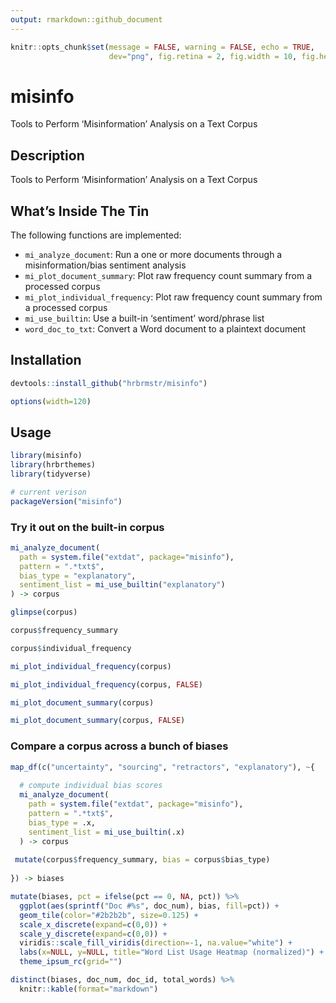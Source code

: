 ```yaml
---
output: rmarkdown::github_document
---
```

```r
knitr::opts_chunk$set(message = FALSE, warning = FALSE, echo = TRUE,
                      dev="png", fig.retina = 2, fig.width = 10, fig.height = 6)
```
# misinfo

Tools to Perform 'Misinformation' Analysis on a Text Corpus

## Description

Tools to Perform 'Misinformation' Analysis on a Text Corpus

## What's Inside The Tin

The following functions are implemented:

- `mi_analyze_document`:	Run a one or more documents through a misinformation/bias sentiment analysis
- `mi_plot_document_summary`:	Plot raw frequency count summary from a processed corpus
- `mi_plot_individual_frequency`:	Plot raw frequency count summary from a processed corpus
- `mi_use_builtin`:	Use a built-in 'sentiment' word/phrase list
- `word_doc_to_txt`:	Convert a Word document to a plaintext document

## Installation

```r
devtools::install_github("hrbrmstr/misinfo")
```

```r
options(width=120)
```

## Usage

```r
library(misinfo)
library(hrbrthemes)
library(tidyverse)

# current verison
packageVersion("misinfo")

```

### Try it out on the built-in corpus

```r
mi_analyze_document(
  path = system.file("extdat", package="misinfo"),
  pattern = ".*txt$",
  bias_type = "explanatory",
  sentiment_list = mi_use_builtin("explanatory")
) -> corpus
```

```r
glimpse(corpus)
```

```r
corpus$frequency_summary
```

```r
corpus$individual_frequency
```

```r
mi_plot_individual_frequency(corpus)
```

```r
mi_plot_individual_frequency(corpus, FALSE)
```

```r
mi_plot_document_summary(corpus)
```

```r
mi_plot_document_summary(corpus, FALSE)
```

### Compare a corpus across a bunch of biases

```r

map_df(c("uncertainty", "sourcing", "retractors", "explanatory"), ~{
  
  # compute individual bias scores
  mi_analyze_document(
    path = system.file("extdat", package="misinfo"),
    pattern = ".*txt$",
    bias_type = .x,
    sentiment_list = mi_use_builtin(.x)
  ) -> corpus
  
 mutate(corpus$frequency_summary, bias = corpus$bias_type)
  
}) -> biases

mutate(biases, pct = ifelse(pct == 0, NA, pct)) %>% 
  ggplot(aes(sprintf("Doc #%s", doc_num), bias, fill=pct)) +
  geom_tile(color="#2b2b2b", size=0.125) +
  scale_x_discrete(expand=c(0,0)) +
  scale_y_discrete(expand=c(0,0)) +
  viridis::scale_fill_viridis(direction=-1, na.value="white") +
  labs(x=NULL, y=NULL, title="Word List Usage Heatmap (normalized)") +
  theme_ipsum_rc(grid="")

distinct(biases, doc_num, doc_id, total_words) %>% 
  knitr::kable(format="markdown")
```

